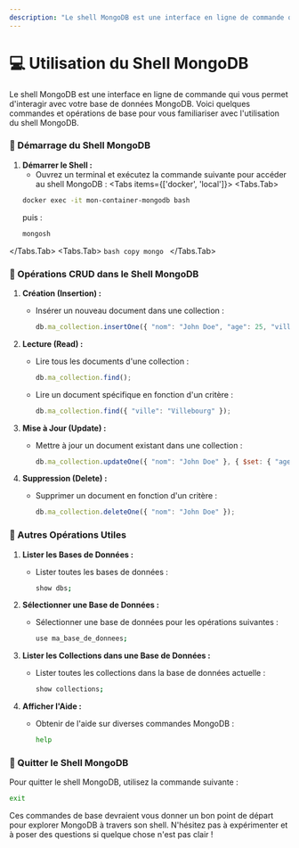 ```yaml
---
description: "Le shell MongoDB est une interface en ligne de commande qui vous permet d'interagir avec votre base de données MongoDB. Voici quelques commandes et opérations de base pour vous familiariser avec l'utilisation du shell MongoDB."
---
```

 
# 💻 Utilisation du Shell MongoDB

Le shell MongoDB est une interface en ligne de commande qui vous permet d'interagir avec votre base de données MongoDB. Voici quelques commandes et opérations de base pour vous familiariser avec l'utilisation du shell MongoDB.

### 🍃 Démarrage du Shell MongoDB

1. **Démarrer le Shell :**
   - Ouvrez un terminal et exécutez la commande suivante pour accéder au shell MongoDB :
<Tabs items={['docker', 'local']}>
  <Tabs.Tab>
    ```bash copy
    docker exec -it mon-container-mongodb bash
     ```
     puis :
    ```bash copy
    mongosh
     ```
  </Tabs.Tab>
  <Tabs.Tab>
    ```bash copy
     mongo
     ```
</Tabs.Tab>
</Tabs>

### 🍃 Opérations CRUD dans le Shell MongoDB

1. **Création (Insertion) :**
   - Insérer un nouveau document dans une collection :
     ```javascript copy
     db.ma_collection.insertOne({ "nom": "John Doe", "age": 25, "ville": "Villebourg" });
     ```

2. **Lecture (Read) :**
   - Lire tous les documents d'une collection :
     ```javascript copy
     db.ma_collection.find();
     ```

   - Lire un document spécifique en fonction d'un critère :
     ```javascript copy
     db.ma_collection.find({ "ville": "Villebourg" });
     ```

3. **Mise à Jour (Update) :**
   - Mettre à jour un document existant dans une collection :
     ```javascript copy
     db.ma_collection.updateOne({ "nom": "John Doe" }, { $set: { "age": 26 } });
     ```

4. **Suppression (Delete) :**
   - Supprimer un document en fonction d'un critère :
     ```javascript copy
     db.ma_collection.deleteOne({ "nom": "John Doe" });
     ```

### 🍃 Autres Opérations Utiles

1. **Lister les Bases de Données :**
   - Lister toutes les bases de données :
     ```bash copy
     show dbs;
     ```

2. **Sélectionner une Base de Données :**
   - Sélectionner une base de données pour les opérations suivantes :
     ```bash copy
     use ma_base_de_donnees;
     ```

3. **Lister les Collections dans une Base de Données :**
   - Lister toutes les collections dans la base de données actuelle :
     ```bash copy
     show collections;
     ```

4. **Afficher l'Aide :**
   - Obtenir de l'aide sur diverses commandes MongoDB :
     ```bash copy
     help
     ```

### 🍃 Quitter le Shell MongoDB

Pour quitter le shell MongoDB, utilisez la commande suivante :

```bash copy
exit
```

Ces commandes de base devraient vous donner un bon point de départ pour explorer MongoDB à travers son shell. N'hésitez pas à expérimenter et à poser des questions si quelque chose n'est pas clair !
